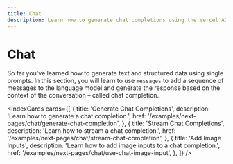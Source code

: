 ```yaml
---
title: Chat
description: Learn how to generate chat completions using the Vercel AI SDK in your Next.js Pages Router application
---
```


# Chat

So far you've learned how to generate text and structured data using single prompts. In this section, you will learn to use `messages` to add a sequence of messages to the language model and generate the response based on the context of the conversation – called chat completion.

<IndexCards
  cards={[
    {
      title: 'Generate Chat Completions',
      description: 'Learn how to generate a chat completion.',
      href: '/examples/next-pages/chat/generate-chat-completion',
    },
    {
      title: 'Stream Chat Completions',
      description: 'Learn how to stream a chat completion.',
      href: '/examples/next-pages/chat/stream-chat-completion',
    },
    {
      title: 'Add Image Inputs',
      description: 'Learn how to add image inputs to a chat completion.',
      href: '/examples/next-pages/chat/use-chat-image-input',
    },
  ]}
/>
